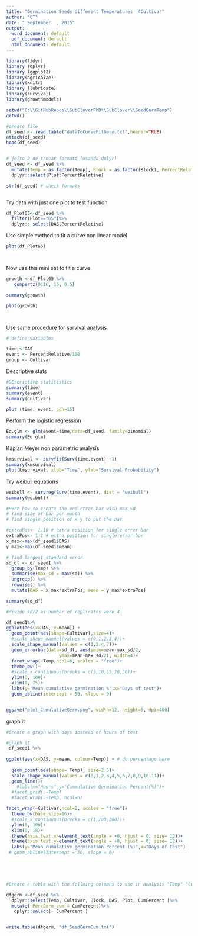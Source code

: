 ```yaml
---
title: "Germination Seeds different Temperatures  4Cultivar"
author: "CT"
date: " September  , 2015"
output: 
  word_document: default
  pdf_document: default
  html_document: default
---
```


```r
library(tidyr)
library (dplyr)
library (ggplot2)  
library(agricolae)
library(knitr)
library (lubridate)
library(survival)
library(growthmodels)

```


```r
setwd("C:\\GitHubRepos\\SubCloverPhD\\SubClover\\SeedGermTemp")
getwd()

#create file
df_seed <- read.table("dataToCurveFitGerm.txt",header=TRUE)
attach(df_seed)
head(df_seed)



```


```r



# jeito 2 de trocar formato (usando dplyr)
df_seed <- df_seed %>%
  mutate(Temp = as.factor(Temp), Block = as.factor(Block), PercentRelative=as.numeric(PercentRelative/100))%>%
  dplyr::select(Plot:PercentRelative)

str(df_seed) # check formats



```

Try data with just one plot to test function 

```r
df_Plot65<-df_seed %>%
  filter(Plot=="65")%>%
  dplyr:: select(DAS,PercentRelative)


```

Use simple method to fit a curve non linear model 

```r


plot(df_Plot65)




```













Now use this mini set to fit a curve 


```r

growth <-df_Plot65 %>%
   gompertz(0:16, 16, 0.5)

summary(growth)

plot(growth)




```




Use same procedure for survival analysis 



```r

# define variables 

time <-DAS
event <- PercentRelative/100
group <- Cultivar


```

Descriptive stats
```r

#DEscriptive statitistics 
summary(time)
summary(event)
summary(Cultivar)


```


```r
plot (time, event, pch=15)


```

Perform the logistic regression 

```r


Eq.glm <- glm(event~time,data=df_seed, family=binomial)
summary(Eq.glm)

```




Kaplan Meyer non parametric analysis 




```r
kmsurvival <- survfit(Surv(time,event) ~1)
summary(kmsurvival)
plot(kmsurvival, xlab="Time", ylab="Survival Probability")


```



Try weibull equations 
```r

weibull <- survreg(Surv(time,event), dist = "weibull")
summary(weibull)


```


```r
#Here how to create the end error bar with max Sd 
# find size of bar per month
# find single position of x y to put the bar

#extraPos<- 1.10 # extra position for single error bar
extraPos<- 1.2 # extra position for single error bar
x_max<-max(df_seed1$DAS)
y_max<-max(df_seed1$mean)

# find largest standard error
sd_df <- df_seed1 %>% 
  group_by(Temp) %>%
  summarise(max_sd = max(sd)) %>% 
  ungroup() %>%
  rowwise() %>%
  mutate(DAS = x_max*extraPos, mean = y_max*extraPos)

summary(sd_df)

#divide sd/2 as number of replicates were 4 

df_seed1%>%
ggplot(aes(x=DAS, y=mean)) + 
  geom_point(aes(shape=Cultivar),size=4)+
  #scale_shape_manual(values = c(0,1,2,3,4))+
  scale_shape_manual(values = c(1,2,4,7))+
  geom_errorbar(data=sd_df, aes(ymin=mean-max_sd/2,
                    ymax=mean+max_sd/2), width=4)+
  facet_wrap(~Temp,ncol=6, scales = "free")+
  theme_bw()+
  #scale_x_continuous(breaks = c(5,10,15,20,30))+
  ylim(0, 180)+
  xlim(0, 25)+
  labs(y="Mean cumulative germination %",x="Days of test")+ 
  geom_abline(intercept = 50, slope = 0)


ggsave("plot_CumulativeGerm.png", width=12, height=6, dpi=400)

```



graph it 



```r

#Create a graph with days instead of hours of test 

#graph it
 df_seed1 %>%
  
ggplot(aes(x=DAS, y=mean, colour=Temp)) + # do percentage here
 
  geom_point(aes(shape= Temp), size=2.5)+
  scale_shape_manual(values = c(0,1,2,3,4,5,6,7,8,9,10,11))+
  geom_line()+
    #labs(x="Hours",y="Cummulative Germination Percent(%)")+
  #facet_grid(.~Temp)
  #facet_wrap(.~Temp, ncol=6)

facet_wrap(~Cultivar,ncol=2, scales = "free")+
  theme_bw(base_size=16)+
  #scale_x_continuous(breaks = c(1,200,300))+
  ylim(0, 100)+
  xlim(0, 18)+
  theme(axis.text.x=element_text(angle = +0, hjust = 0, size= 12))+
  theme(axis.text.y=element_text(angle = +0, hjust = 0, size= 12))+
  labs(y="Mean cumulative germination Percent (%)",x="Days of test")
 # geom_abline(intercept = 50, slope = 0)

 




```


```r
#Create a table with the folloing columns to use in analysis "Temp" "Cultivar" "Block" "DAS" "PercGerm_cum" "Plot"

dfgerm <-df_seed %>%
  dplyr::select(Temp, Cultivar, Block, DAS, Plot, CumPercent )%>%
  mutate( PercGerm_cum = CumPercent)%>%
   dplyr::select(- CumPercent )


write.table(dfgerm, "df_SeedGermCum.txt")
```




